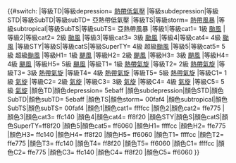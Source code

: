 {{#switch:{{{1|}}}
|等級TD|等級depression= [[熱帶低氣壓]]
|等級subdepression|等級STD|等級SubTD|等級subTD= 亞熱帶低氣壓
|等級TS|等級storm= [[熱帶風暴]]
|等級subtropical|等級SubTS|等級subTS= 亞熱帶風暴
|等級1|等級cat1= 1級 [[颱風]]
|等級2|等級cat2= 2級 [[颱風]]
|等級3|等級cat3= 3級 [[颱風]]
|等級4|等級cat4= 4級 [[颱風]]
|等級STY|等級S|等級catS|等級SuperTY= 4級 超級[[颱風]]
|等級5|等級cat5= 5級 超級[[颱風]]
|等級H1= 1級 [[颶風]]
|等級H2= 2級 [[颶風]]
|等級H3= 3級 [[颶風]]
|等級H4= 4級 [[颶風]]
|等級H5= 5級 [[颶風]]
|等級T1= 1級 [[熱帶氣旋]]
|等級T2= 2級 [[熱帶氣旋]]
|等級T3= 3級 [[熱帶氣旋]]
|等級T4= 4級 [[熱帶氣旋]]
|等級T5= 5級 [[熱帶氣旋]]
|等級C1= 1級 [[氣旋]]
|等級C2= 2級 [[氣旋]]
|等級C3= 3級 [[氣旋]]
|等級C4= 4級 [[氣旋]]
|等級C5= 5級 [[氣旋]]
|顏色TD|顏色depression= 5ebaff 
|顏色subdepression|顏色STD|顏色SubTD|顏色subTD= 5ebaff
|顏色TS|顏色storm= 00faf4 
|顏色subtropical|顏色SubTS|顏色subTS= 00faf4 
|顏色1|顏色cat1= ffffcc
|顏色2|顏色cat2= ffe775
|顏色3|顏色cat3= ffc140
|顏色4|顏色cat4= ff8f20
|顏色STY|顏色S|顏色catS|顏色SuperTY=ff8f20
|顏色5|顏色cat5= ff6060
|顏色H1= ffffcc
|顏色H2= ffe775
|顏色H3= ffc140
|顏色H4= ff8f20
|顏色H5= ff6060
|顏色T1= ffffcc
|顏色T2= ffe775
|顏色T3= ffc140
|顏色T4= ff8f20
|顏色T5= ff6060
|顏色C1= ffffcc
|顏色C2= ffe775
|顏色C3= ffc140
|顏色C4= ff8f20
|顏色C5= ff6060
}}